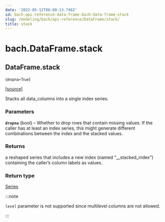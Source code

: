 ```yaml
---
date: '2022-05-12T08:00:13.746Z'
id: bach-api-reference-data-frame-bach-data-frame-stack
slug: /modeling/bach/api-reference/DataFrame/stack/
title: stack
---
```


# bach.DataFrame.stack

<div className="method">

## <span className="additional-name">DataFrame.</span><span className="name">stack</span>

<small className="parameter-list">(<span className="parameter" id="dropna">dropna=True</span></small>)


&#8203;<span className="view-source">[[source]](https://github.com/objectiv/objectiv-analytics/blob/main/bach/bach/dataframe.py)</span>

<div className="content">

Stacks all data_columns into a single index series.


### Parameters

**`dropna`** (bool) – Whether to drop rows that contain missing values. If the caller has
at least an index series, this might generate different combinations between
the index and the stacked values.



### Returns

a reshaped series that includes a new index (named “__stacked_index”)
containing the caller’s column labels as values.



### Return type

[Series](/modeling/bach/api-reference/Series/bach.Series.mdx)


:::note

`level` parameter is not supported since multilevel columns are not allowed.


:::


</div>


</div>
